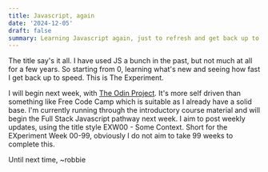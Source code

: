 ```yaml
---
title: Javascript, again
date: '2024-12-05'
draft: false
summary: Learning Javascript again, just to refresh and get back up to speed.
---
```


The title say's it all. I have used JS a bunch in the past, but not much at all for a few years. So starting from 0, learning what's new and seeing how fast I get back up to speed. This is The Experiment.

I will begin next week, with [The Odin Project](https://theodinproject.com). It's more self driven than something like Free Code Camp which is suitable as I already have a solid base. I'm currently running through the introductory course material and will begin the Full Stack Javascript pathway next week. I aim to post weekly updates, using the title style EXW00 - Some Context. Short for the EXperiment Week 00-99, obviously I do not aim to take 99 weeks to complete this.

Until next time,
~robbie